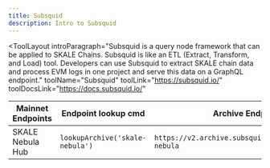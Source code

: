 ```yaml
---
title: Subsquid
description: Intro to Subsquid
---
```


<ToolLayout
	introParagraph="Subsquid is a query node framework that can be applied to SKALE Chains.
	Subsquid is like an ETL (Extract, Transform, and Load) tool.
	Developers can use Subsquid to extract SKALE chain data and process EVM logs in one project and serve this data on a GraphQL endpoint."
	toolName="Subsquid"
	toolLink="https://subsquid.io/"
	toolDocsLink="https://docs.subsquid.io/"
>


| Mainnet Endpoints | Endpoint lookup cmd | Archive Endpoint |
| --------- | --------- | --------- |
| SKALE Nebula Hub | `lookupArchive('skale-nebula')` | `https://v2.archive.subsquid.io/network/skale-nebula` |

</ToolLayout>
